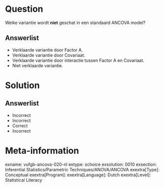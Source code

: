 Question
========

Welke variantie wordt **niet** geschat in een standaard ANCOVA model?
  
Answerlist
----------
* Verklaarde variantie door Factor A.
* Verklaarde variantie door Covariaat.
* Verklaarde variantie door interactie tussen Factor A en Covariaat.
* Niet verklaarde variantie.

Solution
========

Answerlist
----------
* Incorrect
* Incorrect
* Correct
* Incorrect

Meta-information
================
exname: vufgb-ancova-020-nl
extype: schoice
exsolution: 0010
exsection: Inferential Statistics/Parametric Techniques/ANOVA/ANCOVA
exextra[Type]: Conceptual
exextra[Program]: 
exextra[Language]: Dutch
exextra[Level]: Statistical Literacy
